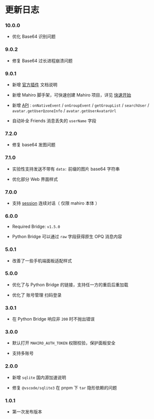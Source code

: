 # 更新日志

### 10.0.0

- 优化 Base64 识别问题

### 9.0.2

- 修复 Base64 过长进程崩溃问题

### 9.0.1

- 新增 [官方插件](./plugins) 文档说明

- 新增 Mahiro 脚手架，可快速创建 Mahiro 项目，详见 [快速开始](./quick-start)

- 新增 [API](./lifecycle/api) : `onNativeEvent` / `onGroupEvent` / `getGroupList` / `searchUser` / `avatar.getUserQzoneInfo` / `avatar.getUserAvatarUrl`

- 自动补全 Friends 消息丢失的 `userName` 字段

### 7.2.0

- 修复 base64 发图问题

### 7.1.0

- 实验性支持发送不带有 `data:` 前缀的图片 base64 字符串

- 优化部分 Web 界面样式

### 7.0.0

- 支持 [session](./lifecycle/api#连续对话) 连续对话（ 仅限 mahiro 本体 ）

### 6.0.0

- Required Bridge: `v1.5.0`

- Python Bridge 可以通过 `raw` 字段获得原生 OPQ 消息内容

### 5.0.1

- 改善了一些手机端面板适配样式

### 5.0.0

- 优化了与 Python Bridge 的链接，支持任一方的重启后重加载

- 优化了 账号管理 扫码登录

### 3.0.1

- 在 Python Bridge 响应非 `200` 时不抛出错误

### 3.0.0

- 默认打开 `MAHIRO_AUTH_TOKEN` 权限校验，保护面板安全

- 支持多账号

### 2.0.0

- 新增 `sqlite` 国内源加速说明

- 修复 `@vscode/sqlite3` 在 pnpm 下 `tar` 隐形依赖的问题

### 1.0.1

- 第一次发布版本
